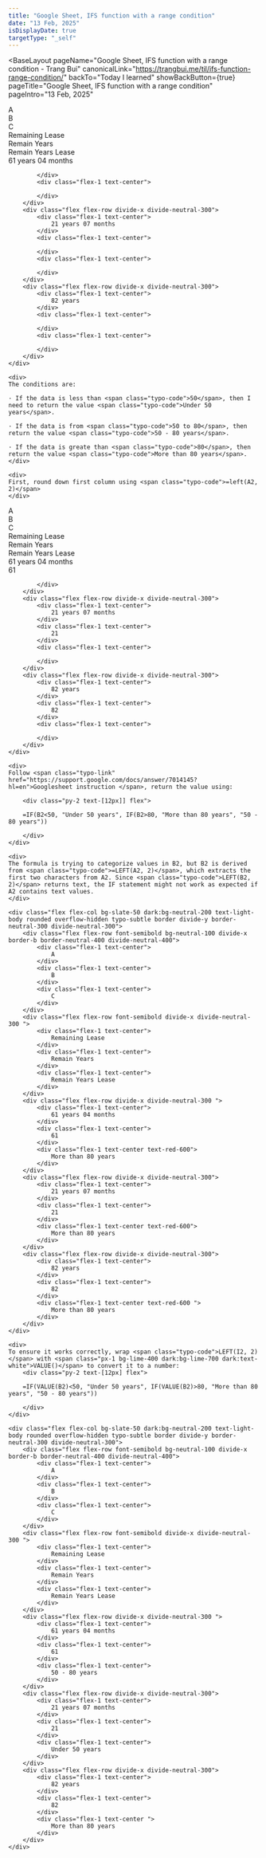 ```yaml
---
title: "Google Sheet, IFS function with a range condition"
date: "13 Feb, 2025"
isDisplayDate: true
targetType: "_self"
---
```



<BaseLayout
    pageName="Google Sheet, IFS function with a range condition - Trang Bui"
    canonicalLink="https://trangbui.me/til/ifs-function-range-condition/"
    backTo="Today I learned"
    showBackButton={true}
    pageTitle="Google Sheet, IFS function with a range condition"
    pageIntro="13 Feb, 2025"
    
> 
  
<div class="flex flex-col gap-8 typo-body">
    <div class="flex flex-col bg-slate-50 dark:bg-neutral-200 text-light-body rounded overflow-hidden typo-subtle border divide-y border-neutral-300 divide-neutral-300">
        <div class="flex flex-row font-semibold bg-neutral-100 divide-x border-b border-neutral-400 divide-neutral-400">
            <div class="flex-1 text-center">
                A
            </div>
            <div class="flex-1 text-center">
                B
            </div>
            <div class="flex-1 text-center">
                C
            </div>
        </div>
        <div class="flex flex-row font-semibold divide-x divide-neutral-300 ">
            <div class="flex-1 text-center">
                Remaining Lease
            </div>
            <div class="flex-1 text-center">
                Remain Years
            </div>
            <div class="flex-1 text-center">
                Remain Years Lease
            </div>
        </div>
        <div class="flex flex-row divide-x divide-neutral-300 ">
            <div class="flex-1 text-center">
                61 years 04 months
            </div>
            <div class="flex-1 text-center">
                
            </div>
            <div class="flex-1 text-center">
                
            </div>
        </div>
        <div class="flex flex-row divide-x divide-neutral-300">
            <div class="flex-1 text-center">
                21 years 07 months
            </div>
            <div class="flex-1 text-center">
                
            </div>
            <div class="flex-1 text-center">
                
            </div>
        </div>
        <div class="flex flex-row divide-x divide-neutral-300">
            <div class="flex-1 text-center">
                82 years
            </div>
            <div class="flex-1 text-center">
                
            </div>
            <div class="flex-1 text-center">
                
            </div>
        </div>  
    </div>

    <div>
    The conditions are:

    · If the data is less than <span class="typo-code">50</span>, then I need to return the value <span class="typo-code">Under 50 years</span>.

    · If the data is from <span class="typo-code">50 to 80</span>, then return the value <span class="typo-code">50 - 80 years</span>.

    · If the data is greate than <span class="typo-code">80</span>, then return the value <span class="typo-code">More than 80 years</span>.
    </div>

    <div>
    First, round down first column using <span class="typo-code">=left(A2, 2)</span>
    </div>

<div class="flex flex-col bg-slate-50 dark:bg-neutral-200 text-light-body rounded overflow-hidden typo-subtle border divide-y border-neutral-300 divide-neutral-300">
        <div class="flex flex-row font-semibold bg-neutral-100 divide-x border-b border-neutral-400 divide-neutral-400">
            <div class="flex-1 text-center">
                A
            </div>
            <div class="flex-1 text-center">
                B
            </div>
            <div class="flex-1 text-center">
                C
            </div>
        </div>
        <div class="flex flex-row font-semibold divide-x divide-neutral-300 ">
            <div class="flex-1 text-center">
                Remaining Lease
            </div>
            <div class="flex-1 text-center">
                Remain Years
            </div>
            <div class="flex-1 text-center">
                Remain Years Lease
            </div>
        </div>
        <div class="flex flex-row divide-x divide-neutral-300 ">
            <div class="flex-1 text-center">
                61 years 04 months
            </div>
            <div class="flex-1 text-center">
                61
            </div>
            <div class="flex-1 text-center">
                
            </div>
        </div>
        <div class="flex flex-row divide-x divide-neutral-300">
            <div class="flex-1 text-center">
                21 years 07 months
            </div>
            <div class="flex-1 text-center">
                21
            </div>
            <div class="flex-1 text-center">
                
            </div>
        </div>
        <div class="flex flex-row divide-x divide-neutral-300">
            <div class="flex-1 text-center">
                82 years
            </div>
            <div class="flex-1 text-center">
                82
            </div>
            <div class="flex-1 text-center">
                
            </div>
        </div>  
    </div>
    
    <div>
    Follow <span class="typo-link" href="https://support.google.com/docs/answer/7014145?hl=en">Googlesheet instruction </span>, return the value using:
    
        <div class="py-2 text-[12px]] flex">
```
    =IF(B2<50, "Under 50 years", IF(B2>80, "More than 80 years", "50 - 80 years"))
```
        </div>
    </div>

    <div>
    The formula is trying to categorize values in B2, but B2 is derived from <span class="typo-code">=LEFT(A2, 2)</span>, which extracts the first two characters from A2. Since <span class="typo-code">LEFT(B2, 2)</span> returns text, the IF statement might not work as expected if A2 contains text values.
    </div>

    <div class="flex flex-col bg-slate-50 dark:bg-neutral-200 text-light-body rounded overflow-hidden typo-subtle border divide-y border-neutral-300 divide-neutral-300">
        <div class="flex flex-row font-semibold bg-neutral-100 divide-x border-b border-neutral-400 divide-neutral-400">
            <div class="flex-1 text-center">
                A
            </div>
            <div class="flex-1 text-center">
                B
            </div>
            <div class="flex-1 text-center">
                C
            </div>
        </div>
        <div class="flex flex-row font-semibold divide-x divide-neutral-300 ">
            <div class="flex-1 text-center">
                Remaining Lease
            </div>
            <div class="flex-1 text-center">
                Remain Years
            </div>
            <div class="flex-1 text-center">
                Remain Years Lease
            </div>
        </div>
        <div class="flex flex-row divide-x divide-neutral-300 ">
            <div class="flex-1 text-center">
                61 years 04 months
            </div>
            <div class="flex-1 text-center">
                61
            </div>
            <div class="flex-1 text-center text-red-600">
                More than 80 years
            </div>
        </div>
        <div class="flex flex-row divide-x divide-neutral-300">
            <div class="flex-1 text-center">
                21 years 07 months
            </div>
            <div class="flex-1 text-center">
                21
            </div>
            <div class="flex-1 text-center text-red-600">
                More than 80 years
            </div>
        </div>
        <div class="flex flex-row divide-x divide-neutral-300">
            <div class="flex-1 text-center">
                82 years
            </div>
            <div class="flex-1 text-center">
                82
            </div>
            <div class="flex-1 text-center text-red-600 ">
                More than 80 years
            </div>
        </div>  
    </div>

    <div>
    To ensure it works correctly, wrap <span class="typo-code">LEFT(I2, 2)</span> with <span class="px-1 bg-lime-400 dark:bg-lime-700 dark:text-white">VALUE()</span> to convert it to a number:
        <div class="py-2 text-[12px] flex">
```
    =IF(VALUE(B2)<50, "Under 50 years", IF(VALUE(B2)>80, "More than 80 years", "50 - 80 years"))
```
        </div>
    </div>

    <div class="flex flex-col bg-slate-50 dark:bg-neutral-200 text-light-body rounded overflow-hidden typo-subtle border divide-y border-neutral-300 divide-neutral-300">
        <div class="flex flex-row font-semibold bg-neutral-100 divide-x border-b border-neutral-400 divide-neutral-400">
            <div class="flex-1 text-center">
                A
            </div>
            <div class="flex-1 text-center">
                B
            </div>
            <div class="flex-1 text-center">
                C
            </div>
        </div>
        <div class="flex flex-row font-semibold divide-x divide-neutral-300 ">
            <div class="flex-1 text-center">
                Remaining Lease
            </div>
            <div class="flex-1 text-center">
                Remain Years
            </div>
            <div class="flex-1 text-center">
                Remain Years Lease
            </div>
        </div>
        <div class="flex flex-row divide-x divide-neutral-300 ">
            <div class="flex-1 text-center">
                61 years 04 months
            </div>
            <div class="flex-1 text-center">
                61
            </div>
            <div class="flex-1 text-center">
                50 - 80 years
            </div>
        </div>
        <div class="flex flex-row divide-x divide-neutral-300">
            <div class="flex-1 text-center">
                21 years 07 months
            </div>
            <div class="flex-1 text-center">
                21
            </div>
            <div class="flex-1 text-center">
                Under 50 years
            </div>
        </div>
        <div class="flex flex-row divide-x divide-neutral-300">
            <div class="flex-1 text-center">
                82 years
            </div>
            <div class="flex-1 text-center">
                82
            </div>
            <div class="flex-1 text-center ">
                More than 80 years
            </div>
        </div>  
    </div>

</div>  
</BaseLayout>
